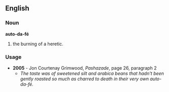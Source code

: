 ==English==

===Noun===

'''auto-da-fé'''

#the burning of a heretic.


===Usage===
*'''2005''' - Jon Courtenay Grimwood, ''Pashazade'', page 26, paragraph 2
**''The taste was of sweetened silt and arabica beans that hadn't been gently roasted so much as charred to death in their very own auto-da-fé.''
